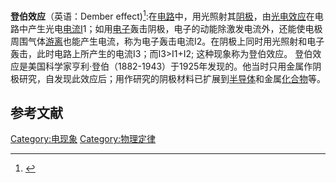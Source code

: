 {{noteTA
|G1=Physics
}}
{{multiple issues|
{{expand|time=2014-01-16T14:56:19+00:00}}
{{expert|time=2014-01-16T14:56:19+00:00}}
{{refimprove|time=2014-01-16T14:56:19+00:00}}
{{Copy edit|time=2022-05-31T07:19:39+00:00}}
{{Dead end|time=2022-05-31T07:19:39+00:00}}
}}
'''登伯效应'''（英语：Dember effect)<ref>
{{cite book |coauthors=Aluin M. Goodman and George Warfield |title=Dember effect in silver Chloride Phys.Rev. vol.120,1142-1148|year= 1960 }}</ref>:在[[电路|电路]]中，用光照射其[[陰極|阴极]]，由[[光电效应|光电效应]]在电路中产生光电[[电流|电流]]I1；如用[[电子|电子]]轰击阴极，电子的动能除激发电流外，还能使电极周围气体[[游离态|游离]]也能产生电流，称为电子轰击电流I2。在阴极上同时用光照射和电子轰击，此时电路上所产生的电流I3；而I3>I1+I2; 这种现象称为登伯效应。
登伯效应是美国科学家亨利·登伯（1882-1943）于1925年发现的。他当时只用金属作阴极研究，自发现此效应后；用作研究的阴极材料已扩展到[[半导体|半导体]]和金属[[化合物|化合物]]等。


==参考文献==
{{reflist}}


[[Category:电现象|Category:电现象]]
[[Category:物理定律|Category:物理定律]]